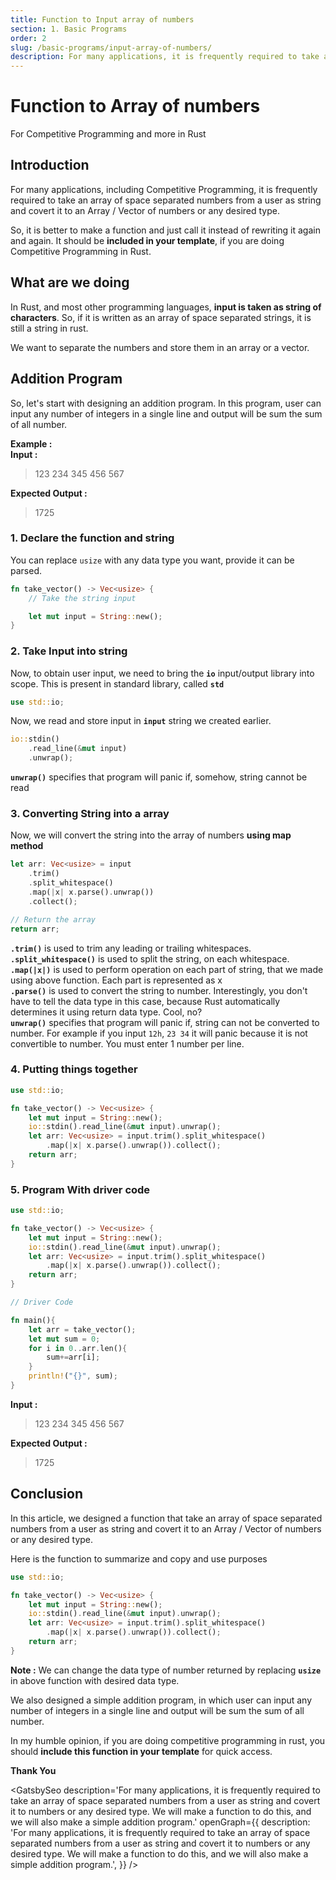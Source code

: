 ```yaml
---
title: Function to Input array of numbers
section: 1. Basic Programs
order: 2
slug: /basic-programs/input-array-of-numbers/
description: For many applications, it is frequently required to take an array of space separated numbers from a user as string and covert it to numbers or any desired type. We will make a function to do this, and we will also make a simple addition program.
---
```


# Function to Array of numbers
For Competitive Programming and more in Rust

## Introduction

For many applications, including Competitive Programming, it is frequently required to take an array of space separated numbers from a user as string and covert it to an Array / Vector of numbers or any desired type.

So, it is better to make a function and just call it instead of rewriting it again and again. It should be **included in your template**, if you are doing Competitive Programming in Rust.


## What are we doing

In Rust, and most other programming languages, **input is taken as string of characters**. So, if it is written as an array of space separated strings, it is still a string in rust.

We want to separate the numbers and store them in an array or a vector.

## Addition Program

So, let's start with designing an addition program. In this program, user can input any number of integers in a single line and output will be sum the sum of all number.

**Example :** <br />
**Input :**
> 123  234 345 456 567

**Expected Output :**
> 1725

### 1. Declare the function and string

You can replace `usize` with any data type you want, provide it can be parsed.

```rust
fn take_vector() -> Vec<usize> {
    // Take the string input

    let mut input = String::new();
}
```

### 2. Take Input into string

Now,  to obtain user input, we need to bring the **`io`** input/output library into scope. This is present in standard library, called **`std`**

```rust
use std::io;
```

Now, we read and store input in **`input`** string  we created earlier.

``` rust
io::stdin()
    .read_line(&mut input)
    .unwrap();
```
**`unwrap()`** specifies that program will panic if, somehow, string cannot be read

### 3. Converting String into a array

Now, we will convert the string into the array of numbers **using map method**

```rust
let arr: Vec<usize> = input
    .trim()
    .split_whitespace()
    .map(|x| x.parse().unwrap())
    .collect();

// Return the array
return arr;
```

**`.trim()`** is used to trim any leading or trailing whitespaces. <br />
**`.split_whitespace()`** is used to split the string, on each whitespace. <br />
**`.map(|x|)`** is used to perform operation on each part of string, that we made using above function. Each part is represented as x<br />
**`.parse()`** is used to convert the string to number. Interestingly, you don't have to tell the data type in this case, because Rust automatically determines it using return data type. Cool, no? <br />
**`unwrap()`** specifies that program will panic if, string can not be converted to number. For example if you input `12h`, `23 34` it will panic because it is not convertible to number. You must enter 1 number per line.

### 4. Putting things together

```rust
use std::io;

fn take_vector() -> Vec<usize> {
    let mut input = String::new();
    io::stdin().read_line(&mut input).unwrap();
    let arr: Vec<usize> = input.trim().split_whitespace()
        .map(|x| x.parse().unwrap()).collect();
    return arr;
}
```

### 5. Program With driver code

```rust
use std::io;

fn take_vector() -> Vec<usize> {
    let mut input = String::new();
    io::stdin().read_line(&mut input).unwrap();
    let arr: Vec<usize> = input.trim().split_whitespace()
        .map(|x| x.parse().unwrap()).collect();
    return arr;
}

// Driver Code

fn main(){
    let arr = take_vector();
    let mut sum = 0;
    for i in 0..arr.len(){
        sum+=arr[i];
    }
    println!("{}", sum);
}
```

**Input :**
> 123  234 345 456 567

**Expected Output :**
> 1725

## Conclusion

In this article, we designed a function that take an array of space separated numbers from a user as string and covert it to an Array / Vector of numbers or any desired type.

Here is the function to summarize and copy and use purposes

```rust
use std::io;

fn take_vector() -> Vec<usize> {
    let mut input = String::new();
    io::stdin().read_line(&mut input).unwrap();
    let arr: Vec<usize> = input.trim().split_whitespace()
        .map(|x| x.parse().unwrap()).collect();
    return arr;
}
```

**Note :** We can change the data type of number returned by replacing **`usize`** in above function with desired data type.

We also designed a simple addition program, in which user can input any number of integers in a single line and output will be sum the sum of all number.

In my humble opinion, if you are doing competitive programming in rust, you should **include this function in your template** for quick access.

**Thank You**



<GatsbySeo
    description='For many applications, it is frequently required to take an array of space separated numbers from a user as string and covert it to numbers or any desired type. We will make a function to do this, and we will also make a simple addition program.'
    openGraph={{
        description: 'For many applications, it is frequently required to take an array of space separated numbers from a user as string and covert it to numbers or any desired type. We will make a function to do this, and we will also make a simple addition program.',
    }}
/>


